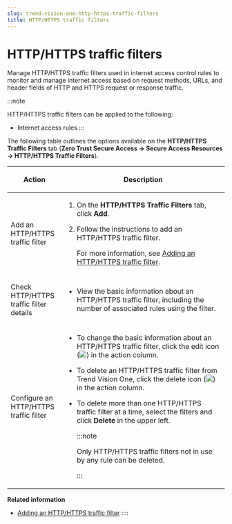 ```yaml
---
slug: trend-vision-one-http-https-traffic-filters
title: HTTP/HTTPS traffic filters
---
```

# HTTP/HTTPS traffic filters

Manage HTTP/HTTPS traffic filters used in internet access control rules to monitor and manage internet access based on request methods, URLs, and header fields of HTTP and HTTPS request or response traffic.

:::note

HTTP/HTTPS traffic filters can be applied to the following:

- Internet access rules
:::

The following table outlines the options available on the **HTTP/HTTPS Traffic Filters** tab (**Zero Trust Secure Access → Secure Access Resources → HTTP/HTTPS Traffic Filters**).

<table>
<colgroup>
<col style="width: 25%" />
<col style="width: 75%" />
</colgroup>
<thead>
<tr>
<th><p>Action</p></th>
<th><p>Description</p></th>
</tr>
</thead>
<tbody>
<tr>
<td><p>Add an HTTP/HTTPS traffic filter</p></td>
<td><ol>
<li><p>On the <strong>HTTP/HTTPS Traffic Filters</strong> tab, click <strong>Add</strong>.</p></li>
<li><p>Follow the instructions to add an HTTP/HTTPS traffic filter.</p>
<p>For more information, see <a href="trend-vision-one-adding-http-https-traffic-filter">Adding an HTTP/HTTPS traffic filter</a>.</p></li>
</ol></td>
</tr>
<tr>
<td><p>Check HTTP/HTTPS traffic filter details</p></td>
<td><ul>
<li><p>View the basic information about an HTTP/HTTPS traffic filter, including the number of associated rules using the filter.</p></li>
</ul></td>
</tr>
<tr>
<td><p>Configure an HTTP/HTTPS traffic filter</p></td>
<td><ul>
<li><p>To change the basic information about an HTTP/HTTPS traffic filter, click the edit icon (<img src="./images/edit_icon=GUID-1F1D1164-5310-4D6D-ACD0-6049C86960AF.webp" />) in the action column.</p></li>
<li><p>To delete an HTTP/HTTPS traffic filter from Trend Vision One, click the delete icon (<img src="./images/trash_icon=GUID-47cf6867-6315-438e-8670-86ff36f22a28.webp" />) in the action column.</p></li>
<li><p>To delete more than one HTTP/HTTPS traffic filter at a time, select the filters and click <strong>Delete</strong> in the upper left.</p>


:::note

<p>Only HTTP/HTTPS traffic filters not in use by any rule can be deleted.</p>


:::

</li>
</ul></td>
</tr>
</tbody>
</table>

**Related information**

- [Adding an HTTP/HTTPS traffic filter](adding-http-https-traffic-filter.md "Configure HTTP/HTTPS filter parameters used to filter certain types of inbound or outbound web traffic.")
::::
